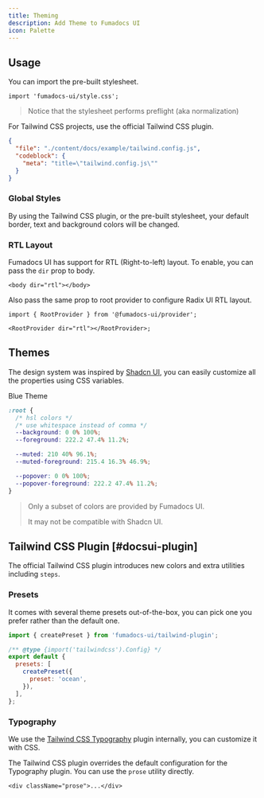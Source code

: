 ```yaml
---
title: Theming
description: Add Theme to Fumadocs UI
icon: Palette
---
```



## Usage

You can import the pre-built stylesheet.

```tsx
import 'fumadocs-ui/style.css';
```

> Notice that the stylesheet performs preflight (aka normalization)

For Tailwind CSS projects, use the official Tailwind CSS plugin.

```json doc-gen:file
{
  "file": "./content/docs/example/tailwind.config.js",
  "codeblock": {
    "meta": "title=\"tailwind.config.js\""
  }
}
```

### Global Styles

By using the Tailwind CSS plugin, or the pre-built stylesheet, your default border, text and background
colors will be changed.

### RTL Layout

Fumadocs UI has support for RTL (Right-to-left) layout. To enable, you can pass the `dir` prop to body.

```tsx
<body dir="rtl"></body>
```

Also pass the same prop to root provider to configure Radix UI RTL layout.

```tsx
import { RootProvider } from '@fumadocs-ui/provider';

<RootProvider dir="rtl"></RootProvider>;
```

## Themes

The design system was inspired by [Shadcn UI](https://ui.shadcn.com), you can easily customize all the properties using CSS variables.

<div className="mb-4 flex flex-row flex-wrap gap-2">
  <ThemeSwitch style={blueTheme}>Blue Theme</ThemeSwitch>
</div>

```css title="global.css"
:root {
  /* hsl colors */
  /* use whitespace instead of comma */
  --background: 0 0% 100%;
  --foreground: 222.2 47.4% 11.2%;

  --muted: 210 40% 96.1%;
  --muted-foreground: 215.4 16.3% 46.9%;

  --popover: 0 0% 100%;
  --popover-foreground: 222.2 47.4% 11.2%;
}
```

> Only a subset of colors are provided by Fumadocs UI.
>
> It may not be compatible with Shadcn UI.

## Tailwind CSS Plugin [#docsui-plugin]

The official Tailwind CSS plugin introduces new colors and extra utilities including `steps`.

### Presets

It comes with several theme presets out-of-the-box, you can pick one you prefer rather than the default one.

```js
import { createPreset } from 'fumadocs-ui/tailwind-plugin';

/** @type {import('tailwindcss').Config} */
export default {
  presets: [
    createPreset({
      preset: 'ocean',
    }),
  ],
};
```

### Typography

We use the [Tailwind CSS Typography](https://tailwindcss.com/docs/typography-plugin) plugin internally, you can customize it with CSS.

The Tailwind CSS plugin overrides the default configuration for the Typography plugin. You can use the `prose` utility directly.

```tsx
<div className="prose">...</div>
```
